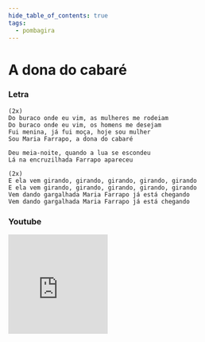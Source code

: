 ```yaml
---
hide_table_of_contents: true
tags:
  - pombagira
---
```


# A dona do cabaré

### Letra

```text
(2x)
Do buraco onde eu vim, as mulheres me rodeiam
Do buraco onde eu vim, os homens me desejam
Fui menina, já fui moça, hoje sou mulher
Sou Maria Farrapo, a dona do cabaré

Deu meia-noite, quando a lua se escondeu
Lá na encruzilhada Farrapo apareceu

(2x)
E ela vem girando, girando, girando, girando, girando
E ela vem girando, girando, girando, girando, girando
Vem dando gargalhada Maria Farrapo já está chegando
Vem dando gargalhada Maria Farrapo já está chegando
```

### Youtube

<iframe
  width="200"
  height="200"
  src="https://www.youtube.com/embed/85doxURkKLw"
  title="YouTube video player"
  frameborder="0"
  allow="accelerometer; autoplay; clipboard-write; encrypted-media; gyroscope; picture-in-picture; web-share"
  referrerpolicy="strict-origin-when-cross-origin"
  allowfullscreen
></iframe>
